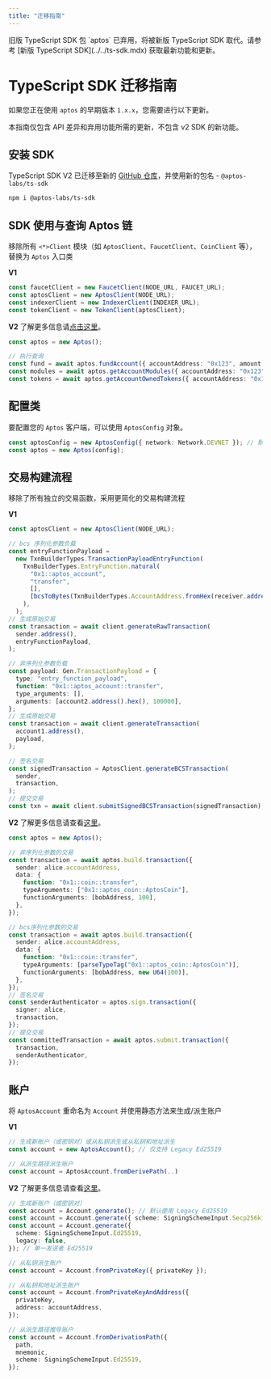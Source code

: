 ```yaml
---
title: "迁移指南"
---
```



<Callout emoji="🚨" type="error">
  旧版 TypeScript SDK 包 `aptos` 已弃用，将被新版 TypeScript SDK 取代。请参考 [新版 TypeScript SDK](../../ts-sdk.mdx) 获取最新功能和更新。
</Callout>

# TypeScript SDK 迁移指南

如果您正在使用 `aptos` 的早期版本 `1.x.x`，您需要进行以下更新。

<Callout type="info">
本指南仅包含 API 差异和弃用功能所需的更新，不包含 v2 SDK 的新功能。
</Callout>

## 安装 SDK

TypeScript SDK V2 已迁移至新的 [GitHub 仓库](https://github.com/aptos-labs/aptos-ts-sdk)，并使用新的包名 - `@aptos-labs/ts-sdk`

```bash npm2yarn
npm i @aptos-labs/ts-sdk
```

## SDK 使用与查询 Aptos 链

移除所有 `<*>Client` 模块（如 `AptosClient`、`FaucetClient`、`CoinClient` 等），替换为 `Aptos` 入口类

**V1**

```ts filename="v1.ts"
const faucetClient = new FaucetClient(NODE_URL, FAUCET_URL);
const aptosClient = new AptosClient(NODE_URL);
const indexerClient = new IndexerClient(INDEXER_URL);
const tokenClient = new TokenClient(aptosClient);
```

**V2**
<Callout type="info">
了解更多信息请[点击这里](../../ts-sdk.mdx)。
</Callout>

```ts filename="v2.ts"
const aptos = new Aptos();

// 执行查询
const fund = await aptos.fundAccount({ accountAddress: "0x123", amount: 100 });
const modules = await aptos.getAccountModules({ accountAddress: "0x123" });
const tokens = await aptos.getAccountOwnedTokens({ accountAddress: "0x123" });
```

## 配置类

要配置您的 `Aptos` 客户端，可以使用 `AptosConfig` 对象。

```ts filename="v2.ts"
const aptosConfig = new AptosConfig({ network: Network.DEVNET }); // 默认为 devnet
const aptos = new Aptos(config);
```

## 交易构建流程

移除了所有独立的交易函数，采用更简化的交易构建流程

**V1**

```ts filename="v1.ts"
const aptosClient = new AptosClient(NODE_URL);

// bcs 序列化参数负载
const entryFunctionPayload =
  new TxnBuilderTypes.TransactionPayloadEntryFunction(
    TxnBuilderTypes.EntryFunction.natural(
      "0x1::aptos_account",
      "transfer",
      [],
      [bcsToBytes(TxnBuilderTypes.AccountAddress.fromHex(receiver.address()))],
    ),
  );
// 生成原始交易
const transaction = await client.generateRawTransaction(
  sender.address(),
  entryFunctionPayload,
);

// 非序列化参数负载
const payload: Gen.TransactionPayload = {
  type: "entry_function_payload",
  function: "0x1::aptos_account::transfer",
  type_arguments: [],
  arguments: [account2.address().hex(), 100000],
};
// 生成原始交易
const transaction = await client.generateTransaction(
  account1.address(),
  payload,
);

// 签名交易
const signedTransaction = AptosClient.generateBCSTransaction(
  sender,
  transaction,
);
// 提交交易
const txn = await client.submitSignedBCSTransaction(signedTransaction);
```

**V2**
<Callout type="info">
了解更多信息请查看[这里](../building-transactions.mdx)。
</Callout>

```ts filename="v2.ts"
const aptos = new Aptos();

// 非序列化参数的交易
const transaction = await aptos.build.transaction({
  sender: alice.accountAddress,
  data: {
    function: "0x1::coin::transfer",
    typeArguments: ["0x1::aptos_coin::AptosCoin"],
    functionArguments: [bobAddress, 100],
  },
});

// bcs序列化参数的交易
const transaction = await aptos.build.transaction({
  sender: alice.accountAddress,
  data: {
    function: "0x1::coin::transfer",
    typeArguments: [parseTypeTag("0x1::aptos_coin::AptosCoin")],
    functionArguments: [bobAddress, new U64(100)],
  },
});
// 签名交易
const senderAuthenticator = aptos.sign.transaction({
  signer: alice,
  transaction,
});
// 提交交易
const committedTransaction = await aptos.submit.transaction({
  transaction,
  senderAuthenticator,
});
```

## 账户

将 `AptosAccount` 重命名为 `Account` 并使用静态方法来生成/派生账户

**V1**

```ts filename="v1.ts"
// 生成新账户（或密钥对）或从私钥派生或从私钥和地址派生
const account = new AptosAccount(); // 仅支持 Legacy Ed25519

// 从派生路径派生账户
const account = AptosAccount.fromDerivePath(..)
```

**V2**
<Callout type="info">
了解更多信息请查看[这里](../account.mdx)。
</Callout>

```ts filename="v2.ts"
// 生成新账户（或密钥对）
const account = Account.generate(); // 默认使用 Legacy Ed25519
const account = Account.generate({ scheme: SigningSchemeInput.Secp256k1Ecdsa }); // 单一发送者 Secp256k1
const account = Account.generate({
  scheme: SigningSchemeInput.Ed25519,
  legacy: false,
}); // 单一发送者 Ed25519

// 从私钥派生账户
const account = Account.fromPrivateKey({ privateKey });

// 从私钥和地址派生账户
const account = Account.fromPrivateKeyAndAddress({
  privateKey,
  address: accountAddress,
});

// 从派生路径推导账户
const account = Account.fromDerivationPath({
  path,
  mnemonic,
  scheme: SigningSchemeInput.Ed25519,
});
```